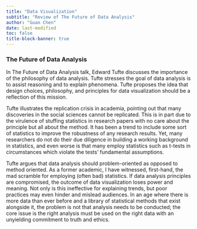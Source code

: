 ```yaml
---
title: "Data Visualization"
subtitle: "Review of The Future of Data Analysis"
author: "Guan Chen"
date: last-modified
toc: false
title-block-banner: true
---
```


### The Future of Data Analysis

In The Future of Data Analysis talk, Edward Tufte discusses the importance of the philosophy of data analysis. Tufte stresses the goal of data analysis is to assist reasoning and to explain phenomena. Tufte proposes the idea that design choices, philosophy, and principles for data visualization should be a reflection of this mission. 

Tufte illustrates the replication crisis in academia, pointing out that many discoveries in the social sciences cannot be replicated. This is in part due to the virulence of stuffing statistics in research papers with no care about the principle but all about the method. It has been a trend to include some sort of statistics to improve the robustness of any research results. Yet, many researchers do not do their due diligence in building a working background in statistics, and even worse is that many employ statistics such as t-tests in circumstances which violate the tests' fundamental assumptions. 

Tufte argues that data analysis should problem-oriented as opposed to method oriented. As a former academic, I have witnessed, first-hand, the mad scramble for employing (often bad) statistics. If data analysis principles are compromised, the outcome of data visualization loses power and meaning. Not only is this ineffective for explaining trends, but poor practices may even hinder and mislead audiences. In an age where there is more data than ever before and a library of statistical methods that exist alongside it, the problem is not that analysis needs to be conducted; the core issue is the right analysis must be used on the right data with an unyielding commitment to truth and ethics. 